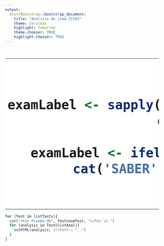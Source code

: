 ```yaml
---
output:
  knitrBootstrap::bootstrap_document:
    title: "Analisis de item ICFES"
    theme: Cerulean
    highlight: Tomorrow
    theme.chooser: TRUE
    highlight.chooser: TRUE
---
```


<style type="text/css" class="init">
td.details-control {
    background: url("../../../../lib/SD7Dz.png") no-repeat center center;
    cursor: pointer;
}
 tr.shown td.details-control {
    background: url("../../../../lib/d4ICC.png") no-repeat center center;
}
</style>

<BR>
<TABLE bgcolor="#FFFFFF" BORDER="0" CELLPADDING="2" CELLSPACING="2" WIDTH="100%">
<TR>
<TD WIDTH="80%"><center><font size="26"><B>An&aacute;lisis de &iacute;tems  

```r
examLabel <- sapply(listTests, function(x) gsub("SABER", "", x@exam))
examLabel <- unique(examLabel)
if (length(examLabel) == 1){
  examLabel <- ifelse(examLabel == "359", "3, 5, 7 y 9", examLabel)
  cat('SABER', examLabel, '</B></font></center></TD>')  
}
```
<TD WIDTH="20%"><img src="../../../../logo.png" title="Logo Title Text 1" alt="alt text" /></TD>
</TR>
</TABLE>

```r
for (Test in listTests){
  cat("<h1> Prueba de", Test@nomTest, "</h1> \n ")
  for (analysis in Test@listAnal){
    outHTML(analysis, srcPath = "..")
  }
}
```